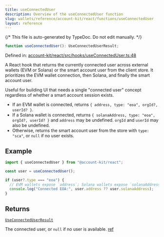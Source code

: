 ```yaml
---
title: useConnectedUser
description: Overview of the useConnectedUser function
slug: wallets/reference/account-kit/react/functions/useConnectedUser
layout: reference
---
```


{/* This file is auto-generated by TypeDoc. Do not edit manually. */}

```ts
function useConnectedUser(): UseConnectedUserResult;
```

Defined in: [account-kit/react/src/hooks/useConnectedUser.ts:48](https://github.com/alchemyplatform/aa-sdk/blob/153785ddc87beb160382c2bae7dbafa4a66ade9a/account-kit/react/src/hooks/useConnectedUser.ts#L48)

A React hook that returns the currently connected user across external wallets (EVM or Solana)
or the smart account user from the client store. It prioritizes the EVM wallet connection, then
Solana, and finally the smart account user.

Useful for building UI that needs a single "connected user" concept regardless of whether a
smart account session exists.

- If an EVM wallet is connected, returns `{ address, type: "eoa", orgId?, userId? }`.
- If a Solana wallet is connected, returns `{ solanaAddress, type: "eoa", orgId?, userId? }` and
  `address` may be undefined. `orgId` and `userId` may also be undefined.
- Otherwise, returns the smart account user from the store with `type: "sca"`, or `null` if no
  user exists.

## Example

```ts twoslash
import { useConnectedUser } from "@account-kit/react";

const user = useConnectedUser();

if (user?.type === "eoa") {
  // EVM wallets expose `address`; Solana wallets expose `solanaAddress`.
  console.log("Connected EOA:", user.address ?? user.solanaAddress);
}
```

## Returns

[`UseConnectedUserResult`](../type-aliases/UseConnectedUserResult.mdx)

The connected user, or `null` if no user is available. [ref](https://github.com/alchemyplatform/aa-sdk/blob/main/account-kit/react/src/hooks/useConnectedUser.ts)
